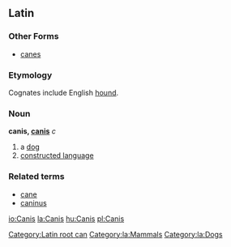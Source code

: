 ==Latin==
[[Category:Latin root can]][[Category:la:Mammals]]
===Other Forms===
*[[canes]]
===Etymology===
Cognates include English [[hound]].
===Noun===
'''canis, [[Wiktionary Appendix:Latin third declension|canis]]''' ''c''

#a [[dog]]
# [[constructed language]]

===Related terms===
*[[cane]]
*[[caninus]]

[[Category:la:Dogs]]

[[io:Canis]]
[[la:Canis]]
[[hu:Canis]]
[[pl:Canis]]